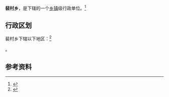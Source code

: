 {{中国乡级行政区|14/02/25/203/000}}

'''裴村乡'''，是{{PRC admin/fullname|14/02/25/203/000|3}}下辖的一个[[乡镇|乡镇]]级行政单位。<ref>{{PRC admin/ref sgc|{{PRC admin/parent|14/02/25/203/000}}}}</ref>

== 行政区划 ==

裴村乡下辖以下地区：<ref>{{PRC admin/ref sgc|14/02/25/203/000}}</ref>

{{PRC admin/children|14/02/25/203/000}}。

== 参考资料 ==

{{reflist}}

{{行政区划小作品}}
{{PRC admin/navcat|14/02/25/203/000}}